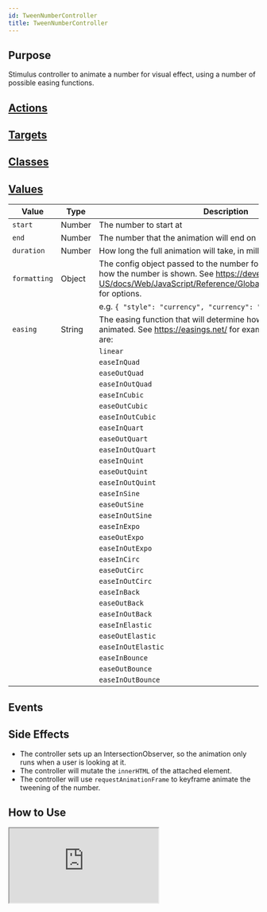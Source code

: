 ```yaml
---
id: TweenNumberController
title: TweenNumberController
---
```



## Purpose

Stimulus controller to animate a number for visual effect, using a number of possible easing functions.

## [Actions](https://stimulus.hotwire.dev/reference/actions)
<NoActions/>

## [Targets](https://stimulus.hotwire.dev/reference/targets)
<NoTargets/>

## [Classes](https://stimulus.hotwire.dev/reference/classes)
<NoClasses/>


## [Values](https://stimulus.hotwire.dev/reference/values)

| Value        | Type   | Description                                                                                                                                                                                            | Default  |
|--------------|--------|--------------------------------------------------------------------------------------------------------------------------------------------------------------------------------------------------------|----------|
| `start`      | Number | The number to start at                                                                                                                                                                                 | -        |
| `end`        | Number | The number that the animation will end on                                                                                                                                                              | -        |
| `duration`   | Number | How long the full animation will take, in milliseconds                                                                                                                                                 | -        |
| `formatting` | Object | The config object passed to the number formatter, to determine how the number is shown. See https://developer.mozilla.org/en-US/docs/Web/JavaScript/Reference/Global_Objects/NumberFormat for options. | -        |
|              |        | e.g. `{ "style": "currency", "currency": "GBP" }`                                                                                                                                                      |          |
| `easing`     | String | The  easing function that will determine how the number is animated. See https://easings.net/ for examples. Available options are:                                                                     | `linear` |
|              |        | `linear`                                                                                                                                                                                               |          |
|              |        | `easeInQuad`                                                                                                                                                                                           |          |
|              |        | `easeOutQuad`                                                                                                                                                                                          |          |
|              |        | `easeInOutQuad`                                                                                                                                                                                        |          |
|              |        | `easeInCubic`                                                                                                                                                                                          |          |
|              |        | `easeOutCubic`                                                                                                                                                                                         |          |
|              |        | `easeInOutCubic`                                                                                                                                                                                       |          |
|              |        | `easeInQuart`                                                                                                                                                                                          |          |
|              |        | `easeOutQuart`                                                                                                                                                                                         |          |
|              |        | `easeInOutQuart`                                                                                                                                                                                       |          |
|              |        | `easeInQuint`                                                                                                                                                                                          |          |
|              |        | `easeOutQuint`                                                                                                                                                                                         |          |
|              |        | `easeInOutQuint`                                                                                                                                                                                       |          |
|              |        | `easeInSine`                                                                                                                                                                                           |          |
|              |        | `easeOutSine`                                                                                                                                                                                          |          |
|              |        | `easeInOutSine`                                                                                                                                                                                        |          |
|              |        | `easeInExpo`                                                                                                                                                                                           |          |
|              |        | `easeOutExpo`                                                                                                                                                                                          |          |
|              |        | `easeInOutExpo`                                                                                                                                                                                        |          |
|              |        | `easeInCirc`                                                                                                                                                                                           |          |
|              |        | `easeOutCirc`                                                                                                                                                                                          |          |
|              |        | `easeInOutCirc`                                                                                                                                                                                        |          |
|              |        | `easeInBack`                                                                                                                                                                                           |          |
|              |        | `easeOutBack`                                                                                                                                                                                          |          |
|              |        | `easeInOutBack`                                                                                                                                                                                        |          |
|              |        | `easeInElastic`                                                                                                                                                                                        |          |
|              |        | `easeOutElastic`                                                                                                                                                                                       |          |
|              |        | `easeInOutElastic`                                                                                                                                                                                     |          |
|              |        | `easeInBounce`                                                                                                                                                                                         |          |
|              |        | `easeOutBounce`                                                                                                                                                                                        |          |
|              |        | `easeInOutBounce`                                                                                                                                                                                      |          |




## Events
<NoEvents/>

## Side Effects

- The controller sets up an IntersectionObserver, so the animation only runs when a user is looking at it.
- The controller will mutate the `innerHTML` of the attached element.
- The controller will use `requestAnimationFrame` to keyframe animate the tweening of the number.

## How to Use

<iframe
  src="https:///stimulus-library.netlify.app/controllers/tween_number_controller.html"
  style={{ width: "100%", height: "500px", border: "0", borderRadius: "4px", overflow: "hidden" }}
  sandbox="allow-forms allow-modals allow-popups allow-presentation allow-same-origin allow-scripts"
/>

